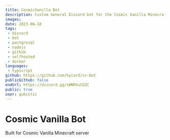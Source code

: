 ---
title: CosmicVanilla Bot
description: Custom General Discord bot for the Cosmic Vanilla Minecraft server. 
images: 
date: 2023-06-18
tags:
 - discord
 - bot
 - postgresql
 - nodejs
 - github
 - selfhosted
 - docker
languages:
 - typscript
github: https://github.com/hycord/cv-bot
publicGithub: false
endUrl: https://discord.gg/sWNRVuCGZC
public: true
user: qubistic
---

# Cosmic Vanilla Bot
Built for Cosmic Vanilla Minecraft server